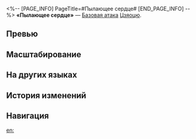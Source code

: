 <%-- [PAGE_INFO]
PageTitle=#Пылающее сердце#
[END_PAGE_INFO] --%>
{{Навык Инфобокс
|Название         = Пылающее сердце
|Изображение      = Навык Пылающее сердце.png
|Персонаж         = Цзяоцю
|Тип              = Базовая атака
|Тэг              = Одиночная атака
|УронСтойк        = 10
|ЭнергияГен       = 20
|Энергия          = 
|Длительность     = 
|Описание         = Наносит выбранному противнику огненный урон, равный {{Цвет|Выделенный|50%—110%}} от силы атаки Цзяоцю.
|Свойство1        = 
|Масштабирование1 = 
}}
'''«Пылающее сердце»''' — [[Базовая атака]] [[Цзяоцю]].

==Превью==
{{Превью
|Файл = Пылающее сердце Превью
}}

==Масштабирование==
{{Масштабирование навыка|тип=Базовая атака
|50%;60%;70%;80%;90%;100%;110%;120%;130%;140%
}}

==На других языках==
{{На других языках
|en   = Heart Afire
|zhs  = 仁火攻心
|zht  = 仁火攻心
|ja   = {{Rubi|心火計|しんかけい}}
|ko   = 인화공심
|es   = Corazón inflamado
|fr   = Cœur de flamme
|ru   = Пылающее сердце
|th   = Heart Afire
|vi   = Nhân Hỏa Công Tâm
|de   = Entflammen des Herzens
|id   = Heart Afire
|pt   = Coração em Chamas
}}

==История изменений==
{{История изменений|3.5}}

==Навигация==
{{Навык Навбокс|Цзяоцю}}

[[en:]]